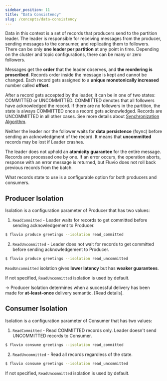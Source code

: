 ```yaml
---
sidebar_position: 11
title: "Data Consistency"
slug: /concepts/data-consistency
---
```


Data in this context is a set of records that producers send to the partition leader. The leader is responsible for receiving
messages from the producer, sending messages to the consumer, and replicating them to followers. There can be only **one leader
per partition** at any point in time. Depending on the cluster and topic configurations, there can be many or zero followers.

Messages get the **order** that the leader observes, and **the reordering is proscribed**. Records order inside the message
is kept and cannot be changed. Each record gets assigned to a **unique monotonically increased** number called **offset**.

After a record gets accepted by the leader, it can be in one of two states: COMMITTED or UNCOMMITTED. COMMITTED denotes
that all followers have acknowledged the record.
If there are no followers in the partition, the state is always COMMITTED once
a record gets acknowledged. Records are UNCOMMITTED in all other cases.
See more details about [Synchronization Algorithm](/concepts/architecture/replica-election#synchronization-algorithm).

Neither the leader nor the follower waits for **data persistence** (fsync) before sending an acknowledgment of the record. It means that
**uncommitted** records may be lost if Leader crashes.

The leader does not uphold an **atomicity guarantee** for the entire message. Records are processed one by one. If an error occurs,
the operation aborts, response with an error message is returned, but Fluvio does not roll back previous records from the batch.

What records state to use is a configurable option for both producers and consumers.

## Producer Isolation
Isolation is a configuration parameter of Producer that has two values:

1. `ReadCommitted` - Leader waits for records to get committed before sending acknowledgement to Producer.
```bash
$ fluvio produce greetings --isolation read_committed
```
<!-- TODO recommend change read-commited to ack_committed -->

2. `ReadUncommitted` - Leader does not wait for records to get committed before sending acknowledgement to Producer.
```bash
$ fluvio produce greetings --isolation read_uncommitted
```

`ReadUncommitted` isolation gives **lower latency** but has **weaker guarantees**.

If not specified, `ReadUncommitted` isolation is used by default.

-> Producer Isolation determines when a successful delivery has been made for **at-least-once** delivery semantic. [Read details].

## Consumer Isolation
Isolation is a configuration parameter of Consumer that has two values:

1. `ReadCommitted` - Read COMMITTED records only. Leader doesn't send UNCOMMITTED records to Consumer.
```bash
$ fluvio consume greetings --isolation read_committed
```

2. `ReadUncommitted` - Read all records regardless of the state.
```bash
$ fluvio consume greetings --isolation read_uncommitted
```

If not specified, `ReadUncommitted` isolation is used by default.
